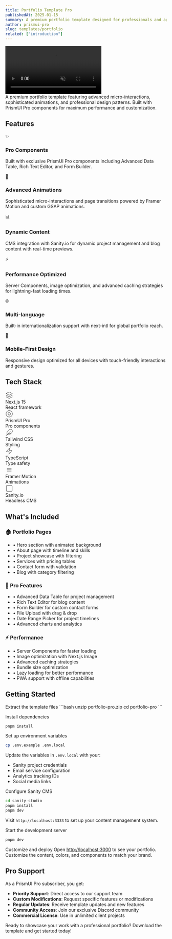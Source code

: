 ```yaml
---
title: Portfolio Template Pro
publishedAt: 2025-01-15
summary: A premium portfolio template designed for professionals and agencies, featuring advanced animations, pro components, and modern design patterns.
author: prismui-pro
slug: templates/portfolio
related: ["introduction"]
---
```


<div className="flex max-w-[800px] flex-col gap-4 mb-8">
  <video
    autoPlay
    loop
    muted
    playsInline
    src="/video/prismui-homepage.mp4"
    className="w-full rounded-xl border shadow-2xl"
  />
  <div className="flex w-full flex-col gap-2 sm:flex-row">
    <DownloadButton fileName="portfolio-pro.zip" />
    <Link 
      href="https://portfolio-pro.prismui.dev/" 
      className="flex-1 inline-flex h-9 items-center justify-center rounded-md border border-input bg-background px-4 py-2 text-sm font-medium shadow-sm hover:bg-accent hover:text-accent-foreground focus-visible:outline-none focus-visible:ring-1 focus-visible:ring-ring"
    >
      Live Preview
    </Link>
  </div>
</div>

<Note>
  A premium portfolio template featuring advanced micro-interactions, sophisticated animations, and professional design patterns. Built with PrismUI Pro components for maximum performance and customization.
</Note>

## Features

<div className="grid sm:grid-cols-2 gap-4 mb-8">
  <div className="flex flex-col gap-2 p-4 rounded-lg border bg-card text-card-foreground shadow-sm">
    <div className="flex items-center gap-2">
      <span className="text-lg">✨</span>
      <h3 className="font-medium">Pro Components</h3>
    </div>
    <p className="text-sm text-muted-foreground">Built with exclusive PrismUI Pro components including Advanced Data Table, Rich Text Editor, and Form Builder.</p>
  </div>
  <div className="flex flex-col gap-2 p-4 rounded-lg border bg-card text-card-foreground shadow-sm">
    <div className="flex items-center gap-2">
      <span className="text-lg">🎨</span>
      <h3 className="font-medium">Advanced Animations</h3>
    </div>
    <p className="text-sm text-muted-foreground">Sophisticated micro-interactions and page transitions powered by Framer Motion and custom GSAP animations.</p>
  </div>
  <div className="flex flex-col gap-2 p-4 rounded-lg border bg-card text-card-foreground shadow-sm">
    <div className="flex items-center gap-2">
      <span className="text-lg">📊</span>
      <h3 className="font-medium">Dynamic Content</h3>
    </div>
    <p className="text-sm text-muted-foreground">CMS integration with Sanity.io for dynamic project management and blog content with real-time previews.</p>
  </div>
  <div className="flex flex-col gap-2 p-4 rounded-lg border bg-card text-card-foreground shadow-sm">
    <div className="flex items-center gap-2">
      <span className="text-lg">⚡️</span>
      <h3 className="font-medium">Performance Optimized</h3>
    </div>
    <p className="text-sm text-muted-foreground">Server Components, image optimization, and advanced caching strategies for lightning-fast loading times.</p>
  </div>
  <div className="flex flex-col gap-2 p-4 rounded-lg border bg-card text-card-foreground shadow-sm">
    <div className="flex items-center gap-2">
      <span className="text-lg">🌐</span>
      <h3 className="font-medium">Multi-language</h3>
    </div>
    <p className="text-sm text-muted-foreground">Built-in internationalization support with next-intl for global portfolio reach.</p>
  </div>
  <div className="flex flex-col gap-2 p-4 rounded-lg border bg-card text-card-foreground shadow-sm">
    <div className="flex items-center gap-2">
      <span className="text-lg">📱</span>
      <h3 className="font-medium">Mobile-First Design</h3>
    </div>
    <p className="text-sm text-muted-foreground">Responsive design optimized for all devices with touch-friendly interactions and gestures.</p>
  </div>
</div>

## Tech Stack

<div className="grid grid-cols-2 md:grid-cols-3 gap-4 mb-8">
  <div className="flex items-center gap-3 p-4 rounded-lg border bg-card text-card-foreground">
    <svg xmlns="http://www.w3.org/2000/svg" width="24" height="24" viewBox="0 0 24 24" fill="none" stroke="currentColor" strokeWidth="2" strokeLinecap="round" strokeLinejoin="round"><path d="M12 2L2 7l10 5 10-5-10-5z"/><path d="M2 17l10 5 10-5"/><path d="M2 12l10 5 10-5"/></svg>
    <div>
      <div className="font-medium">Next.js 15</div>
      <div className="text-sm text-muted-foreground">React framework</div>
    </div>
  </div>
  <div className="flex items-center gap-3 p-4 rounded-lg border bg-card text-card-foreground">
    <svg xmlns="http://www.w3.org/2000/svg" width="24" height="24" viewBox="0 0 24 24" fill="none" stroke="currentColor" strokeWidth="2" strokeLinecap="round" strokeLinejoin="round"><circle cx="12" cy="12" r="10"/><circle cx="12" cy="12" r="4"/></svg>
    <div>
      <div className="font-medium">PrismUI Pro</div>
      <div className="text-sm text-muted-foreground">Pro components</div>
    </div>
  </div>
  <div className="flex items-center gap-3 p-4 rounded-lg border bg-card text-card-foreground">
    <svg xmlns="http://www.w3.org/2000/svg" width="24" height="24" viewBox="0 0 24 24" fill="none" stroke="currentColor" strokeWidth="2" strokeLinecap="round" strokeLinejoin="round"><path d="M20.24 12.24a6 6 0 0 0-8.49-8.49L5 10.5V19h8.5z"/><line x1="16" y1="8" x2="2" y2="22"/><line x1="17.5" y1="15" x2="9" y2="15"/></svg>
    <div>
      <div className="font-medium">Tailwind CSS</div>
      <div className="text-sm text-muted-foreground">Styling</div>
    </div>
  </div>
  <div className="flex items-center gap-3 p-4 rounded-lg border bg-card text-card-foreground">
    <svg xmlns="http://www.w3.org/2000/svg" width="24" height="24" viewBox="0 0 24 24" fill="none" stroke="currentColor" strokeWidth="2" strokeLinecap="round" strokeLinejoin="round"><polygon points="13 2 3 14 12 14 11 22 21 10 12 10 13 2"/></svg>
    <div>
      <div className="font-medium">TypeScript</div>
      <div className="text-sm text-muted-foreground">Type safety</div>
    </div>
  </div>
  <div className="flex items-center gap-3 p-4 rounded-lg border bg-card text-card-foreground">
    <svg xmlns="http://www.w3.org/2000/svg" width="24" height="24" viewBox="0 0 24 24" fill="none" stroke="currentColor" strokeWidth="2" strokeLinecap="round" strokeLinejoin="round"><path d="M5 8h14"/><path d="M5 12h14"/><path d="M5 16h14"/></svg>
    <div>
      <div className="font-medium">Framer Motion</div>
      <div className="text-sm text-muted-foreground">Animations</div>
    </div>
  </div>
  <div className="flex items-center gap-3 p-4 rounded-lg border bg-card text-card-foreground">
    <svg xmlns="http://www.w3.org/2000/svg" width="24" height="24" viewBox="0 0 24 24" fill="none" stroke="currentColor" strokeWidth="2" strokeLinecap="round" strokeLinejoin="round"><rect width="18" height="18" x="3" y="3" rx="2"/><path d="M7 7h.01"/><path d="M17 7h.01"/><path d="M7 17h.01"/><path d="M17 17h.01"/></svg>
    <div>
      <div className="font-medium">Sanity.io</div>
      <div className="text-sm text-muted-foreground">Headless CMS</div>
    </div>
  </div>
</div>

## What's Included

<div className="grid gap-4 mb-8">
  <div className="p-6 rounded-lg border bg-card text-card-foreground">
    <h3 className="font-semibold mb-3">🏠 Portfolio Pages</h3>
    <ul className="space-y-2 text-sm text-muted-foreground">
      <li>• Hero section with animated background</li>
      <li>• About page with timeline and skills</li>
      <li>• Project showcase with filtering</li>
      <li>• Services with pricing tables</li>
      <li>• Contact form with validation</li>
      <li>• Blog with category filtering</li>
    </ul>
  </div>
  <div className="p-6 rounded-lg border bg-card text-card-foreground">
    <h3 className="font-semibold mb-3">🎯 Pro Features</h3>
    <ul className="space-y-2 text-sm text-muted-foreground">
      <li>• Advanced Data Table for project management</li>
      <li>• Rich Text Editor for blog content</li>
      <li>• Form Builder for custom contact forms</li>
      <li>• File Upload with drag & drop</li>
      <li>• Date Range Picker for project timelines</li>
      <li>• Advanced charts and analytics</li>
    </ul>
  </div>
  <div className="p-6 rounded-lg border bg-card text-card-foreground">
    <h3 className="font-semibold mb-3">⚡️ Performance</h3>
    <ul className="space-y-2 text-sm text-muted-foreground">
      <li>• Server Components for faster loading</li>
      <li>• Image optimization with Next.js Image</li>
      <li>• Advanced caching strategies</li>
      <li>• Bundle size optimization</li>
      <li>• Lazy loading for better performance</li>
      <li>• PWA support with offline capabilities</li>
    </ul>
  </div>
</div>

## Getting Started

<Steps>
  <Step>Extract the template files</Step>
  ```bash
  unzip portfolio-pro.zip
  cd portfolio-pro
  ```

  <Step>Install dependencies</Step>
  ```bash
  pnpm install
  ```

  <Step>Set up environment variables</Step>
  ```bash
  cp .env.example .env.local
  ```
  Update the variables in `.env.local` with your:
  - Sanity project credentials
  - Email service configuration
  - Analytics tracking IDs
  - Social media links

  <Step>Configure Sanity CMS</Step>
  ```bash
  cd sanity-studio
  pnpm install
  pnpm dev
  ```
  Visit `http://localhost:3333` to set up your content management system.

  <Step>Start the development server</Step>
  ```bash
  pnpm dev
  ```

  <Step>Customize and deploy</Step>
  Open [http://localhost:3000](http://localhost:3000) to see your portfolio. Customize the content, colors, and components to match your brand.
</Steps>

## Pro Support

As a PrismUI Pro subscriber, you get:

- **Priority Support**: Direct access to our support team
- **Custom Modifications**: Request specific features or modifications
- **Regular Updates**: Receive template updates and new features
- **Community Access**: Join our exclusive Discord community
- **Commercial License**: Use in unlimited client projects

Ready to showcase your work with a professional portfolio? Download the template and get started today!